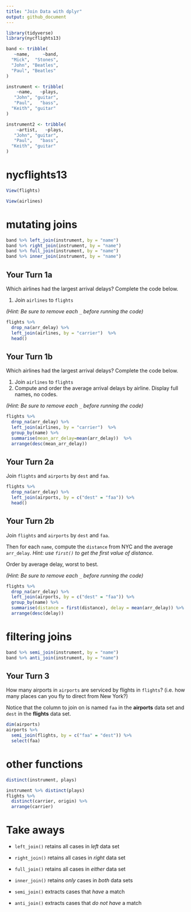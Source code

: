 ```yaml
---
title: "Join Data with dplyr"
output: github_document
---
```


```r
library(tidyverse)
library(nycflights13)

band <- tribble(
   ~name,     ~band,
  "Mick",  "Stones",
  "John", "Beatles",
  "Paul", "Beatles"
)

instrument <- tribble(
    ~name,   ~plays,
   "John", "guitar",
   "Paul",   "bass",
  "Keith", "guitar"
)

instrument2 <- tribble(
    ~artist,   ~plays,
   "John", "guitar",
   "Paul",   "bass",
  "Keith", "guitar"
)
```

# nycflights13

```r
View(flights)
```

```r
View(airlines)
```

# mutating joins

```r
band %>% left_join(instrument, by = "name")
band %>% right_join(instrument, by = "name")
band %>% full_join(instrument, by = "name")
band %>% inner_join(instrument, by = "name")
```


## Your Turn 1a

Which airlines had the largest arrival delays? Complete the code below.

1. Join `airlines` to `flights`


*(Hint: Be sure to remove each `_` before running the code)*

```r
flights %>%
  drop_na(arr_delay) %>%
  left_join(airlines, by = "carrier")  %>%
  head() 
```

## Your Turn 1b

Which airlines had the largest arrival delays? Complete the code below.

1. Join `airlines` to `flights`
2. Compute and order the average arrival delays by airline. Display full names, no codes.

*(Hint: Be sure to remove each `_` before running the code)*

```r
flights %>%
  drop_na(arr_delay) %>%
  left_join(airlines, by = "carrier")  %>%
  group_by(name) %>%
  summarise(mean_arr_delay=mean(arr_delay))  %>%
  arrange(desc(mean_arr_delay)) 
```

## Your Turn 2a

Join `flights` and `airports` by `dest` and `faa`. 


```r
flights %>% 
  drop_na(arr_delay) %>%
  left_join(airports, by = c("dest" = "faa")) %>%
  head()

```


## Your Turn 2b

Join `flights` and `airports` by `dest` and `faa`. 

Then for each `name`, compute the `distance` from NYC and the average `arr_delay`.  *Hint: use `first()` to get the first value of distance.*

Order by average delay, worst to best.

*(Hint: Be sure to remove each `_` before running the code)*

```r
flights %>% 
  drop_na(arr_delay) %>%
  left_join(airports, by = c("dest" = "faa")) %>%
  group_by(name) %>%
  summarise(distance = first(distance), delay = mean(arr_delay)) %>%
  arrange(desc(delay))

```



# filtering joins

```r
band %>% semi_join(instrument, by = "name")
band %>% anti_join(instrument, by = "name")
```

## Your Turn 3

How many airports in `airports` are serviced by flights in `flights`? (i.e. how many places can you fly to direct from New York?) 

Notice that the column to join on is named `faa` in the **airports** data set and `dest` in the **flights** data set.

```r
dim(airports)
airports %>%
  semi_join(flights, by = c("faa" = "dest")) %>%
  select(faa)
```


# other functions  

```r
distinct(instrument, plays)

instrument %>% distinct(plays)
flights %>% 
  distinct(carrier, origin) %>% 
  arrange(carrier)
```


# Take aways

* `left_join()` retains all cases in _left_ data set
* `right_join()` retains all cases in _right_ data set
* `full_join()` retains all cases in _either_ data set
* `inner_join()` retains _only_ cases in _both_ data sets

* `semi_join()` extracts cases that _have_ a match
* `anti_join()` extracts cases that _do not have_ a match 


